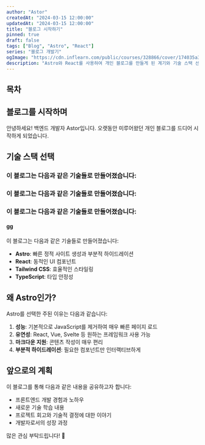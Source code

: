 ```yaml
---
author: "Astor"
createdAt: "2024-03-15 12:00:00"
updatedAt: "2024-03-15 12:00:00"
title: "블로그 시작하기"
pinned: true
draft: false
tags: ["Blog", "Astro", "React"]
series: "블로그 개발기"
ogImage: "https://cdn.inflearn.com/public/courses/328866/cover/174035a3-ca6b-48cd-b122-c88df540cb04/%E1%84%8E%E1%85%A5%E1%84%8B%E1%85%B3%E1%86%B7_%E1%84%86%E1%85%A1%E1%86%AB%E1%84%82%E1%85%A1%E1%86%AB_%E1%84%85%E1%85%B5%E1%84%8B%E1%85%A2%E1%86%A8%E1%84%90%E1%85%B3_v2_cover_inflearn.png"
description: "Astro와 React를 사용하여 개인 블로그를 만들게 된 계기와 기술 스택 선택 이유에 대해 이야기합니다."
---
```


## 목차

## 블로그를 시작하며

안녕하세요! 백엔드 개발자 Astor입니다.
오랫동안 미루어왔던 개인 블로그를 드디어 시작하게 되었습니다.

## 기술 스택 선택

### 이 블로그는 다음과 같은 기술들로 만들어졌습니다:

### 이 블로그는 다음과 같은 기술들로 만들어졌습니다:

### 이 블로그는 다음과 같은 기술들로 만들어졌습니다:

#### gg

이 블로그는 다음과 같은 기술들로 만들어졌습니다:

- **Astro**: 빠른 정적 사이트 생성과 부분적 하이드레이션
- **React**: 동적인 UI 컴포넌트
- **Tailwind CSS**: 효율적인 스타일링
- **TypeScript**: 타입 안정성

## 왜 Astro인가?

Astro를 선택한 주된 이유는 다음과 같습니다:

1. **성능**: 기본적으로 JavaScript를 제거하여 매우 빠른 페이지 로드
2. **유연성**: React, Vue, Svelte 등 원하는 프레임워크 사용 가능
3. **마크다운 지원**: 콘텐츠 작성이 매우 편리
4. **부분적 하이드레이션**: 필요한 컴포넌트만 인터랙티브하게

## 앞으로의 계획

이 블로그를 통해 다음과 같은 내용을 공유하고자 합니다:

- 프론트엔드 개발 경험과 노하우
- 새로운 기술 학습 내용
- 프로젝트 회고와 기술적 결정에 대한 이야기
- 개발자로서의 성장 과정

많은 관심 부탁드립니다! 🚀
